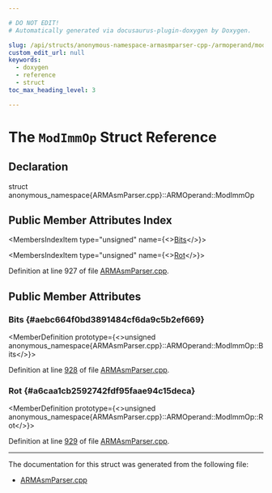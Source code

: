 ```yaml
---

# DO NOT EDIT!
# Automatically generated via docusaurus-plugin-doxygen by Doxygen.

slug: /api/structs/anonymous-namespace-armasmparser-cpp-/armoperand/modimmop
custom_edit_url: null
keywords:
  - doxygen
  - reference
  - struct
toc_max_heading_level: 3

---
```





# The `ModImmOp` Struct Reference

<DoxygenPage pluginConfig={pluginConfig}>



## Declaration

<CodeBlock>struct anonymous_namespace{ARMAsmParser.cpp}::ARMOperand::ModImmOp</CodeBlock>

## Public Member Attributes Index

<MembersIndex>

<MembersIndexItem
  type="unsigned"
  name={<><a href="#aebc664f0bd3891484cf6da9c5b2ef669">Bits</a></>}>
</MembersIndexItem>

<MembersIndexItem
  type="unsigned"
  name={<><a href="#a6caa1cb2592742fdf95faae94c15deca">Rot</a></>}>
</MembersIndexItem>

</MembersIndex>


Definition at line 927 of file <a href="/docs/api/files/lib/lib/target/lib/target/arm/lib/target/arm/asmparser/armasmparser-cpp">ARMAsmParser.cpp</a>.

<SectionDefinition>

## Public Member Attributes

### Bits {#aebc664f0bd3891484cf6da9c5b2ef669}

<MemberDefinition
  prototype={<>unsigned anonymous&#95;namespace&#123;ARMAsmParser.cpp&#125;::ARMOperand::ModImmOp::Bits</>}>

Definition at line <a href="/docs/api/files/lib/lib/target/lib/target/arm/lib/target/arm/asmparser/armasmparser-cpp/#l00928">928</a> of file <a href="/docs/api/files/lib/lib/target/lib/target/arm/lib/target/arm/asmparser/armasmparser-cpp">ARMAsmParser.cpp</a>.
</MemberDefinition>

### Rot {#a6caa1cb2592742fdf95faae94c15deca}

<MemberDefinition
  prototype={<>unsigned anonymous&#95;namespace&#123;ARMAsmParser.cpp&#125;::ARMOperand::ModImmOp::Rot</>}>

Definition at line <a href="/docs/api/files/lib/lib/target/lib/target/arm/lib/target/arm/asmparser/armasmparser-cpp/#l00929">929</a> of file <a href="/docs/api/files/lib/lib/target/lib/target/arm/lib/target/arm/asmparser/armasmparser-cpp">ARMAsmParser.cpp</a>.
</MemberDefinition>

</SectionDefinition>

<hr/>

The documentation for this struct was generated from the following file:

<ul>
<li><a href="/docs/api/files/lib/lib/target/lib/target/arm/lib/target/arm/asmparser/armasmparser-cpp">ARMAsmParser.cpp</a></li>
</ul>

</DoxygenPage>
